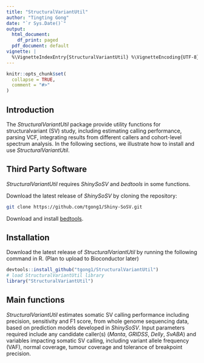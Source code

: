 ```yaml
---
title: "StructuralVariantUtil"
author: "Tingting Gong"
date: "`r Sys.Date()`"
output:
  html_document:
    df_print: paged
  pdf_document: default
vignette: |
  %\VignetteIndexEntry{StructuralVariantUtil} %\VignetteEncoding{UTF-8} %\VignetteEngine{knitr::rmarkdown}
---
```


```r
knitr::opts_chunk$set(
  collapse = TRUE,
  comment = "#>"
)
```

## Introduction

The *StructuralVariantUtil* package provide utility functions for structuralvariant (SV) study, including estimating calling performance, parsing VCF, integrating results from different callers and cohort-level spectrum analysis. In the following sections, we illustrate how to install and use *StructuralVariantUtil*.

## Third Party Software

*StructuralVariantUtil* requires *ShinySoSV* and *bedtools* in some functions.

Download the latest release of *ShinySoSV* by cloning the repository:

```bash
git clone https://github.com/tgong1/Shiny-SoSV.git
```

Download and install [bedtools](https://bedtools.readthedocs.io/en/latest/content/installation.html).


## Installation
Download the latest release of *StructuralVariantUtil* by running the following command in R. (Plan to upload to Bioconductor later)
```r
devtools::install_github("tgong1/StructuralVariantUtil")
# load StructuralVariantUtil library
library("StructuralVariantUtil")
```

## Main functions

*StructuralVariantUtil* estimates somatic SV calling performance including precision, sensitivity and F1 score, from whole genome sequencing data, based on prediction models developed in *ShinySoSV*. Input parameters required include any candidate caller(s) (*Manta*, *GRIDSS*, *Delly*, *SvABA*) and variables impacting somatic SV calling, including variant allele frequency (VAF), normal coverage, tumour coverage and tolerance of breakpoint precision.












